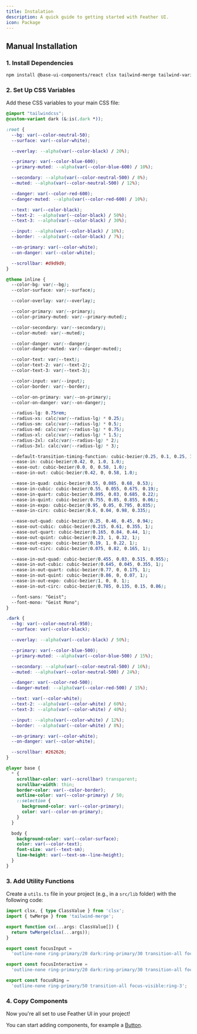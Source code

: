 ```yaml
---
title: Instalation
description: A quick guide to getting started with Feather UI.
icon: Package
---
```


## Manual Installation

### 1. Install Dependencies

```bash
npm install @base-ui-components/react clsx tailwind-merge tailwind-variants
```

### 2. Set Up CSS Variables

Add these CSS variables to your main CSS file:

```css title="app/globals.css"
@import "tailwindcss";
@custom-variant dark (&:is(.dark *));

:root {
  --bg: var(--color-neutral-50);
  --surface: var(--color-white);

  --overlay: --alpha(var(--color-black) / 20%);

  --primary: var(--color-blue-600);
  --primary-muted: --alpha(var(--color-blue-600) / 10%);

  --secondary: --alpha(var(--color-neutral-500) / 8%);
  --muted: --alpha(var(--color-neutral-500) / 12%);

  --danger: var(--color-red-600);
  --danger-muted: --alpha(var(--color-red-600) / 10%);

  --text: var(--color-black);
  --text-2: --alpha(var(--color-black) / 50%);
  --text-3: --alpha(var(--color-black) / 30%);

  --input: --alpha(var(--color-black) / 10%);
  --border: --alpha(var(--color-black) / 7%);

  --on-primary: var(--color-white);
  --on-danger: var(--color-white);

  --scrollbar: #d9d9d9;
}

@theme inline {
  --color-bg: var(--bg);
  --color-surface: var(--surface);

  --color-overlay: var(--overlay);

  --color-primary: var(--primary);
  --color-primary-muted: var(--primary-muted);

  --color-secondary: var(--secondary);
  --color-muted: var(--muted);

  --color-danger: var(--danger);
  --color-danger-muted: var(--danger-muted);

  --color-text: var(--text);
  --color-text-2: var(--text-2);
  --color-text-3: var(--text-3);

  --color-input: var(--input);
  --color-border: var(--border);

  --color-on-primary: var(--on-primary);
  --color-on-danger: var(--on-danger);

  --radius-lg: 0.75rem;
  --radius-xs: calc(var(--radius-lg) * 0.25);
  --radius-sm: calc(var(--radius-lg) * 0.5);
  --radius-md: calc(var(--radius-lg) * 0.75);
  --radius-xl: calc(var(--radius-lg) * 1.5);
  --radius-2xl: calc(var(--radius-lg) * 2);
  --radius-3xl: calc(var(--radius-lg) * 3);

  --default-transition-timing-function: cubic-bezier(0.25, 0.1, 0.25, 1.0);
  --ease-in: cubic-bezier(0.42, 0, 1.0, 1.0);
  --ease-out: cubic-bezier(0.0, 0, 0.58, 1.0);
  --ease-in-out: cubic-bezier(0.42, 0, 0.58, 1.0);

  --ease-in-quad: cubic-bezier(0.55, 0.085, 0.68, 0.53);
  --ease-in-cubic: cubic-bezier(0.55, 0.055, 0.675, 0.19);
  --ease-in-quart: cubic-bezier(0.895, 0.03, 0.685, 0.22);
  --ease-in-quint: cubic-bezier(0.755, 0.05, 0.855, 0.06);
  --ease-in-expo: cubic-bezier(0.95, 0.05, 0.795, 0.035);
  --ease-in-circ: cubic-bezier(0.6, 0.04, 0.98, 0.335);

  --ease-out-quad: cubic-bezier(0.25, 0.46, 0.45, 0.94);
  --ease-out-cubic: cubic-bezier(0.215, 0.61, 0.355, 1);
  --ease-out-quart: cubic-bezier(0.165, 0.84, 0.44, 1);
  --ease-out-quint: cubic-bezier(0.23, 1, 0.32, 1);
  --ease-out-expo: cubic-bezier(0.19, 1, 0.22, 1);
  --ease-out-circ: cubic-bezier(0.075, 0.82, 0.165, 1);

  --ease-in-out-quad: cubic-bezier(0.455, 0.03, 0.515, 0.955);
  --ease-in-out-cubic: cubic-bezier(0.645, 0.045, 0.355, 1);
  --ease-in-out-quart: cubic-bezier(0.77, 0, 0.175, 1);
  --ease-in-out-quint: cubic-bezier(0.86, 0, 0.07, 1);
  --ease-in-out-expo: cubic-bezier(1, 0, 0, 1);
  --ease-in-out-circ: cubic-bezier(0.785, 0.135, 0.15, 0.86);

  --font-sans: "Geist";
  --font-mono: "Geist Mono";
}

.dark {
  --bg: var(--color-neutral-950);
  --surface: var(--color-black);

  --overlay: --alpha(var(--color-black) / 50%);

  --primary: var(--color-blue-500);
  --primary-muted: --alpha(var(--color-blue-500) / 15%);

  --secondary: --alpha(var(--color-neutral-500) / 16%);
  --muted: --alpha(var(--color-neutral-500) / 24%);

  --danger: var(--color-red-500);
  --danger-muted: --alpha(var(--color-red-500) / 15%);

  --text: var(--color-white);
  --text-2: --alpha(var(--color-white) / 60%);
  --text-3: --alpha(var(--color-white) / 40%);

  --input: --alpha(var(--color-white) / 12%);
  --border: --alpha(var(--color-white) / 8%);

  --on-primary: var(--color-white);
  --on-danger: var(--color-white);

  --scrollbar: #262626;
}

@layer base {
  * {
    scrollbar-color: var(--scrollbar) transparent;
    scrollbar-width: thin;
    border-color: var(--color-border);
    outline-color: var(--color-primary) / 50;
    ::selection {
      background-color: var(--color-primary);
      color: var(--color-on-primary);
    }
  }

  body {
    background-color: var(--color-surface);
    color: var(--color-text);
    font-size: var(--text-sm);
    line-height: var(--text-sm--line-height);
  }
}
```

### 3. Add Utility Functions

Create a `utils.ts` file in your project (e.g., in a `src/lib` folder) with the following code:

```typescript title="lib/utils.ts"
import clsx, { type ClassValue } from 'clsx';
import { twMerge } from 'tailwind-merge';

export function cx(...args: ClassValue[]) {
  return twMerge(clsx(...args));
}

export const focusInput =
  'outline-none ring-primary/20 dark:ring-primary/30 transition-all focus:ring-3 focus:border-primary data-invalid:focus:border-primary';

export const focusInteractive =
  'outline-none ring-primary/20 dark:ring-primary/30 transition-all focus-visible:ring-3 focus-visible:border-primary';

export const focusRing =
  'outline-none ring-primary/50 transition-all focus-visible:ring-3';
```


### 4. Copy Components

Now you're all set to use Feather UI in your project!

You can start adding components, for example a [Button](/docs/ui/button).